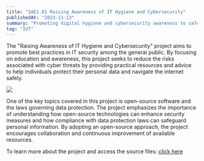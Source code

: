 ```yaml
---
title: "SAE1.01 Raising Awareness of IT Hygiene and Cybersecurity"
publishedAt: "2023-11-13"
summary: "Promoting digital hygiene and cybersecurity awareness to safeguard personal data and enhance online safety through education and community engagement."
tag: "IUT"
---
```


The "Raising Awareness of IT Hygiene and Cybersecurity" project aims to promote best practices in IT security among the general public. By focusing on education and awareness, this project seeks to reduce the risks associated with cyber threats by providing practical resources and advice to help individuals protect their personal data and navigate the internet safely.

![](/images/projects/sae101/sae101_img_gafam.png)

One of the key topics covered in this project is open-source software and the laws governing data protection. The project emphasizes the importance of understanding how open-source technologies can enhance security measures and how compliance with data protection laws can safeguard personal information. By adopting an open-source approach, the project encourages collaboration and continuous improvement of available resources.

To learn more about the project and access the source files: [click here](/documents/projects/sae101/SAE101_doc1.md)